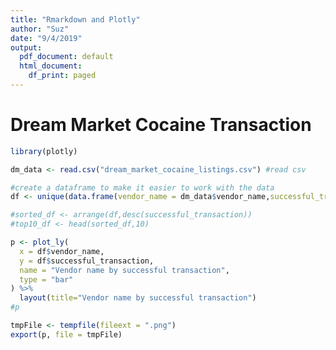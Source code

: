 ---
title: "Rmarkdown and Plotly"
author: "Suz"
date: "9/4/2019"
output:
  pdf_document: default
  html_document:
    df_print: paged
---

# Dream Market Cocaine Transaction 


```{r}

library(plotly)

dm_data <- read.csv("dream_market_cocaine_listings.csv") #read csv

#create a dataframe to make it easier to work with the data
df <- unique(data.frame(vendor_name = dm_data$vendor_name,successful_transaction=dm_data$successful_transactions))

#sorted_df <- arrange(df,desc(successful_transaction))
#top10_df <- head(sorted_df,10)

```


```{r}
p <- plot_ly(
  x = df$vendor_name,
  y = df$successful_transaction,
  name = "Vendor name by successful transaction",
  type = "bar"
) %>%
  layout(title="Vendor name by successful transaction")
#p

tmpFile <- tempfile(fileext = ".png")
export(p, file = tmpFile)
```



